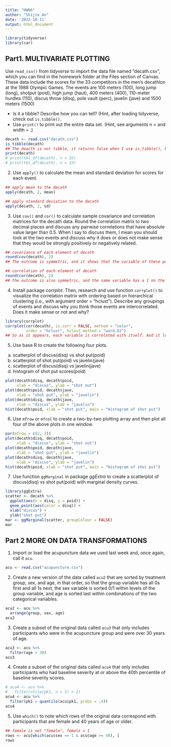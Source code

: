 ```yaml
---
title: "HW06"
author: "Shijie An"
date: '2022-10-11'
output: html_document
---
```


```r
library(tidyverse)
library(car)

```

## Part1. MULTIVARIATE PLOTTING
Use `read_csv()` from *tidyverse* to import the data file named “decath.csv”, which you
can find in the homework folder at the Files section of Canvas. These data include the
scores for the 33 competitors in the men’s decathlon at the 1988 Olympic Games. The
events are 100 meters (100), long jump (long), shotput (poid), high jump (haut), 400
meters (400), 110-meter hurdles (110), discus throw (disq), pole vault (perc), javelin
(jave) and 1500 meters (1500)

* Is it a tibble? Describe how you can tell? (Hint, after loading tidyverse, check
out `is.tibble()`.
* Use `print()` to print out the entire data set. (Hint, see arguments n = and
width = .)
```r
decath <- read.csv("decath.csv")
is_tibble(decath)
## The deacth is not tibble, it returns false when I use is_tibble(), because decath is a data frame. 
print(decath)
# print(tbl_df(decath), n = 33)
# print(tbl_df(decath), n = 33)
```


2. Use `apply()` to calculate the mean and standard deviation for scores for each event.
```r
## apply mean to the decath
apply(decath, 2, mean)

## apply standard deviation to the decath
apply(decath, 2, sd)
```


3. Use `cov()` and `cor()` to calculate sample covariance and correlation matrices for the
decath data. Round the correlation matrix to two decimal places and discuss any
pairwise correlations that have absolute value larger than 0.5. When I say to discuss
them, I mean you should look at the two events and discuss why it does or does not
make sense that they would be strongly positively or negatively related.
```r
## covariance of each element of decath
round(cov(decath), 2)
## The outcome is symmetric, and it shows that the variable of these positive numbers show the same holds for the lesser values, which the variables tend to show similar behavior. If the variables tend to show opposite behavior, there's the negative number. 

## correlation of each element of decath
round(cor(decath), 2)
## the outcome is also symmetric, and the same variable has a 1 on the line. The positive numbers of correlation shows that when plotting these variables, there will be a slope toward upper right; and if it's a negative number, there will be a slope toward lower right.  
```

4. Install package *corrplot*. Then, research and use function `corrplot()` to visualize the
correlation matrix with ordering based on hierarchical clustering (i.e., with argument
order = "hclust"). Describe any groupings of events and discuss why you think those
events are intercorrelated. Does it make sense or not and why?
```r
library(corrplot)
corrplot(cor(decath), is.corr = FALSE, method = "color", 
         order = "hclust", hclust.method = "ward.D2")
## So as it appears, each variable is correlated with itself. And it looks like X100 is related to X110, X400, X400 is related to X1500, poid is related to jave, disq is related to poid. The reason why I think this is because it has a darker color, which by all means they tends to close to 1, which describes that they are related.
```

5. Use base R to create the following four plots.
  (a) scatterplot of discus(disq) vs shot put(poid)
  (b) scatterplot of shot put(poid) vs javelin(jave)
  (c) scatterplot of discus(disq) vs javelin(jave)
  (d) histogram of shot put scores(poid)
```r
plot(decath$disq, decath$poid, 
     xlab = "discus", ylab = "shot out")
plot(decath$poid, decath$jave, 
     xlab = "shot put", ylab = "javelin")
plot(decath$disq, decath$jave, 
     xlab = "discus", ylab = "javelin")
hist(decath$poid, xlab = "shot put", main = "Histogram of shot put")
``` 

6. Use `mfrow` or `mfcol` to create a two-by-two plotting array and then plot all four of the
above plots in one window.
```r
par(mfrow = c(2, 2))
plot(decath$disq, decath$poid, 
     xlab = "discus", ylab = "shot out")
plot(decath$poid, decath$jave, 
     xlab = "shot put", ylab = "javelin")
plot(decath$disq, decath$jave, 
     xlab = "discus", ylab = "javelin")
hist(decath$poid, xlab = "shot put", main = "Histogram of shot put")
```

7. Use function `ggMarginal` in package *ggExtra* to create a scatterplot of discus(disq) vs shot
put(poid) with marginal density curves.
```r
library(ggExtra)
scatter <- decath %>% 
  ggplot(aes(x = disq, y = poid)) + 
  geom_point(aes(color = disq)) + 
  xlab("discus") + 
  ylab("shot put") 
mar <- ggMarginal(scatter, groupColour = FALSE)
mar
```

## Part 2 MORE ON DATA TRANSFORMATIONS
1. Import or load the acupuncture data we used last week and, once again, call it `acu`.
```r
acu <- read.csv("acupuncture.csv")
```

2. Create a new version of the data called `acu2` that are sorted by treatment group, sex,
and age, in that order, so that the group variable has all 0s first and all 1s next, the sex
variable is sorted 0/1 within levels of the group variable, and age is sorted last within
combinations of the two categorical variables.
```r
acu2 <- acu %>% 
  arrange(group, sex, age)
acu2
```

3. Create a subset of the original data called `acu3` that only includes participants who
were in the acupuncture group and were over 30 years of age.
```r
acu3 <- acu %>% 
  filter(age > 30)
acu3
```

4. Create a subset of the original data called `acu4` that only includes participants who
had baseline severity at or above the 40th percentile of baseline severity scores.
```r
# acu4 <- acu %>% 
#   filter(ntile(pk1, n = 5) > 2)
acu4 <- acu %>% 
  filter(pk1 > quantile(acu$pk1, probs = .4))
acu4
```

5. Use `which()` to note which rows of the original data correspond with participants that
are female and 40 years of age or older.
```r
## female is not "female", female = 1
rows <- acu[which(acu$sex == 1 & acu$age >= 40), ]
rows
```